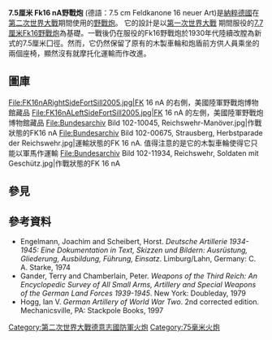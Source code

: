 {{Infobox weapon
| name = 7.5 cm Fk16 nA野戰炮 <br/> 7.5 cm Feldkanone 16 neuer Art  
| image = File:FK16nAFrontFortSill2005.jpg
| image_size = 300
| caption = 存放在美國陸軍野戰炮博物館的FK 16 nA 
| origin = [[納粹德國|納粹德國]]
| type = [[野戰炮|野戰炮]]
<!-- Type selection -->| is_ranged = 
| is_bladed = 
| is_explosive = yes
| is_artillery = yes
| is_vehicle = 
| is_UK = <!-- Service history -->
| service = 1939-1945年
| used_by = [[納粹德國|納粹德國]]，[[巴西|巴西]]
| wars = [[第二次世界大戰|第二次世界大戰]]
<!-- Production history -->| designer = 
| design_date = 
| manufacturer = [[萊茵金屬|萊茵金屬]]
| production_date = 1930年代
| number = 
| variants = <!-- General specifications -->
| weight = 1,524 kg (3,360 lbs)
| length = 
| part_length = 2.7 m (9 ft) L/36
| width = 
| height = 
| crew = <!-- Ranged weapon specifications -->
| cartridge = 75 × 200 mm. R
| cartridge_weight = {{convert|5.83|kg|lb}} ([[高爆彈|高爆彈]]) <br />{{convert|6.8|kg|lb}} ([[穿甲彈|穿甲彈]])
| caliber = 75 mm (2.95 in)
| action = 
| rate = 
| velocity = 662 m/s (2,172 ft/s)
| range = 12,300 m (13,450 yds)
| max_range = 
| feed = 
| sights = <!-- Artillery specifications -->
| breech = 
| recoil = 
| carriage = 
| elevation = -9° 至 +44°
| traverse = 4°
<!-- Explosive specifications -->| diameter = 
| filling = [[TNT|TNT]]或[[阿馬托|阿馬托]]
| filling_weight = {{convert|0.52|kg|lb}}
| detonation = 
| yield = 
}}

'''7.5厘米 Fk16 nA野戰炮''' (德語：7.5 cm Feldkanone 16 neuer Art)是[[納粹德國|納粹德國]]在[[第二次世界大戰|第二次世界大戰]]期間使用的[[野戰炮|野戰炮]]。 它的設計是以[[第一次世界大戰|第一次世界大戰]] 期間服役的[[7.7厘米Fk16野戰炮|7.7厘米Fk16野戰炮]]為基礎。一戰後仍在服役的Fk16野戰炮於1930年代陸續改膛為新式的7.5厘米囗徑。然而，它仍然保留了原有的木製車輪和炮盾前方供人員乘坐的兩個座椅，顯然沒有就摩托化運輸而作改進。

==圖庫==
<gallery>
File:FK16nARightSideFortSill2005.jpg|FK 16 nA 的右側，美國陸軍野戰炮博物館藏品
File:FK16nALeftSideFortSill2005.jpg|FK 16 nA 的左側，美國陸軍野戰炮博物館藏品
File:Bundesarchiv Bild 102-10045, Reichswehr-Manöver.jpg|作戰狀態的FK16 nA
File:Bundesarchiv Bild 102-00675, Strausberg, Herbstparade der Reichswehr.jpg|運輸狀態的FK 16 nA. 值得注意的是它的木製車輪使得它只能以軍馬作運輸
File:Bundesarchiv Bild 102-11934, Reichswehr, Soldaten mit Geschütz.jpg|作戰狀態的FK 16 nA
</gallery>

== 參見 ==
{{Commons category|7.5 cm FK 16 nA}}

== 參考資料 ==
{{reflist}}
* Engelmann, Joachim and Scheibert, Horst. ''Deutsche Artillerie 1934-1945: Eine Dokumentation in Text, Skizzen und Bildern: Ausrüstung, Gliederung, Ausbildung, Führung, Einsatz''. Limburg/Lahn, Germany: C. A. Starke, 1974
* Gander, Terry and Chamberlain, Peter. ''Weapons of the Third Reich: An Encyclopedic Survey of All Small Arms, Artillery and Special Weapons of the German Land Forces 1939-1945''. New York: Doubleday, 1979 {{ISBN|0-385-15090-3|date=April 2017}}
* Hogg, Ian V. ''German Artillery of World War Two''. 2nd corrected edition. Mechanicsville, PA: Stackpole Books, 1997 {{ISBN|1-85367-480-X|date=April 2017}}

{{WWIIGermanGuns}}
[[Category:第二次世界大戰德意志國防軍火炮|Category:第二次世界大戰德意志國防軍火炮]]
[[Category:75毫米火炮|Category:75毫米火炮]]